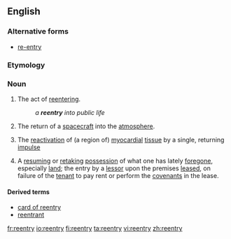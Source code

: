 ==English==

===Alternative forms===
* [[re-entry]]

===Etymology===
{{prefix|re|entry}}

===Noun===
{{en-noun|reentries}}

# The act of [[reentering]].
#: ''a '''reentry''' into public life''
# The return of a [[spacecraft]] into the [[atmosphere]].
# {{context|physiology}} The [[reactivation]] of (a region of) [[myocardial]] [[tissue]] by a single, returning [[impulse]]
# A [[resume|resuming]] or [[retake|retaking]] [[possession]] of what one has lately [[forego]]ne, especially [[land]]; the entry by a [[lessor]] upon the premises [[lease]]d, on failure of the [[tenant]] to pay rent or perform the [[covenant]]s in the lease.
#: {{rfquotek|Burrill}}

====Derived terms====
* [[card of reentry]]
* [[reentrant]]

[[fr:reentry]]
[[io:reentry]]
[[fi:reentry]]
[[ta:reentry]]
[[vi:reentry]]
[[zh:reentry]]